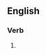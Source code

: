 ==English==

===Verb===
{{head|en|present participle}}

# {{present participle of|unclench|lang=en|nocat=1}}